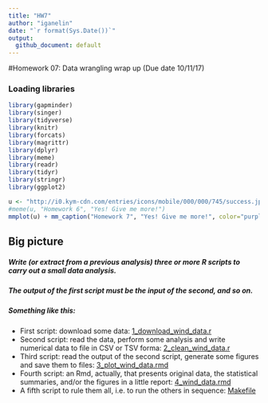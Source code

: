 ```yaml
---
title: "HW7"
author: "iganelin"
date: "`r format(Sys.Date())`"
output:
  github_document: default
---
```


#Homework 07: Data wrangling wrap up (Due date 10/11/17)

### Loading libraries
```r
library(gapminder)
library(singer)
library(tidyverse)
library(knitr)
library(forcats)
library(magrittr)
library(dplyr)
library(meme)
library(readr)
library(tidyr)
library(stringr)
library(ggplot2)
```

```r
u <- "http://i0.kym-cdn.com/entries/icons/mobile/000/000/745/success.jpg"
#meme(u, "Homework 6", "Yes! Give me more!")
mmplot(u) + mm_caption("Homework 7", "Yes! Give me more!", color="purple")
```

## Big picture

##### Write (or extract from a previous analysis) three or more R scripts to carry out a small data analysis.
##### The output of the first script must be the input of the second, and so on.
##### Something like this:
- First script: download some data: [1_download_wind_data.r](https://github.com/ilgan/STAT545-hw-ganelin-ilya/blob/master/HW7/1_download_wind_data.r)
- Second script: read the data, perform some analysis and write numerical data to file in CSV or TSV forma: [2_clean_wind_data.r](https://github.com/ilgan/STAT545-hw-ganelin-ilya/blob/master/HW7/2_clean_wind_data.r)
- Third script: read the output of the second script, generate some figures and save them to files: [3_plot_wind_data.rmd](https://github.com/ilgan/STAT545-hw-ganelin-ilya/blob/master/HW7/3_plot_wind_data.rmd)
- Fourth script: an Rmd, actually, that presents original data, the statistical summaries, and/or the figures in a little report: [4_wind_data.rmd](https://github.com/ilgan/STAT545-hw-ganelin-ilya/blob/master/HW7/4_wind_data.rmd)
- A fifth script to rule them all, i.e. to run the others in sequence: [Makefile](https://github.com/ilgan/STAT545-hw-ganelin-ilya/blob/master/HW7/Makefile)
        

